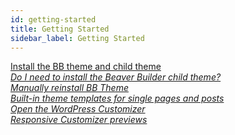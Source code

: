 ```yaml
---
id: getting-started
title: Getting Started
sidebar_label: Getting Started
---
```


<a className="jump-to" href="/bb-theme/getting-started/install-the-bb-theme-and-child-theme" aria-label="Install the BB theme and child theme">
  <div className="jump-to--main">
    Install the BB theme and child theme
  </div>
  <div className="jump-to--icon">
    <i className="fas fa-chevron-right" />
  </div>
</a>

<a className="jump-to" href="/bb-theme/getting-started/do-i-need-to-install-the-beaver-builder-child-theme" aria-label="Do I need to install the Beaver Builder child theme?">
  <div className="jump-to--main">
    Do I need to install the Beaver Builder child theme?
  </div>
  <div className="jump-to--icon">
    <i className="fas fa-chevron-right" />
  </div>
</a>

<a className="jump-to" href="/bb-theme/getting-started/manually-reinstall-bb-theme-child-theme" aria-label="Manually reinstall BB Theme">
  <div className="jump-to--main">
    Manually reinstall BB Theme
  </div>
  <div className="jump-to--icon">
    <i className="fas fa-chevron-right" />
  </div>
</a>

<a className="jump-to" href="/bb-theme/getting-started/built-in-theme-templates-for-single-pages-and-posts" aria-label="Built-in theme templates for single pages and posts">
  <div className="jump-to--main">
    Built-in theme templates for single pages and posts
  </div>
  <div className="jump-to--icon">
    <i className="fas fa-chevron-right" />
  </div>
</a>

<a className="jump-to" href="/bb-theme/getting-started/open-the-wordpress-customizer" aria-label="Open the WordPress Customizer">
  <div className="jump-to--main">
    Open the WordPress Customizer
  </div>
  <div className="jump-to--icon">
    <i className="fas fa-chevron-right" />
  </div>
</a>

<a className="jump-to" href="/bb-theme/getting-started/responsive-previews" aria-label="Responsive Customizer previews">
  <div className="jump-to--main">
    Responsive Customizer previews
  </div>
  <div className="jump-to--icon">
    <i className="fas fa-chevron-right" />
  </div>
</a>
